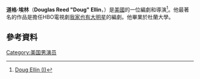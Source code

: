 {{Infobox person
| name        = Doug Ellin
| image       = Doug Ellin at the 68th Annual Peabody Awards for Entourage.jpg
| caption     = 
| birth_name  =Douglas Reed Ellin
| birth_date  = {{Birth date and age|mf=yes|1968|04|06}}
| birth_place = [[美國|美國]][[紐約|紐約]]
| occupation  = [[編劇|編劇]]，[[製作人|製作人]]，[[導演|導演]]
| spouse      = Melissa Dana Hecht (1996–2009)<ref name=nyt1>http://query.nytimes.com/gst/fullpage.html?res=9C04E3DD1639F936A1575BC0A960958260</ref>
| partner      = 
| website     = 
| children    = 
}}
'''道格·埃林'''（'''Douglas Reed "Doug" Ellin'''，{{bd|1968年|4月6日}}）是[[美國|美國]]的一位編劇和導演<ref>[http://www.imdb.com/name/nm0254120/ Doug Ellin (I)<!-- Bot generated title -->]</ref>。他最著名的作品是擔任HBO電視劇[[我家也有大明星|我家也有大明星]]的編劇。他畢業於杜蘭大學。
==參考資料==
{{reflist}}
[[Category:美国男演员|Category:美国男演员]]
